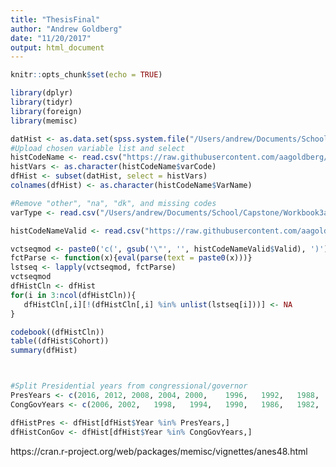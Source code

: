 ```yaml
---
title: "ThesisFinal"
author: "Andrew Goldberg"
date: "11/20/2017"
output: html_document
---
```


```r
knitr::opts_chunk$set(echo = TRUE)
```

```r
library(dplyr)
library(tidyr)
library(foreign)
library(memisc)

datHist <- as.data.set(spss.system.file("/Users/andrew/Documents/School/Capstone/Data/anes_timeseries_cdf_sav/anes_timseries_cdf.sav"))
#Upload chosen variable list and select
histCodeName <- read.csv("https://raw.githubusercontent.com/aagoldberg/Thesis/master/HistCodeName.csv")
histVars <- as.character(histCodeName$varCode)
dfHist <- subset(datHist, select = histVars)
colnames(dfHist) <- as.character(histCodeName$VarName)

#Remove "other", "na", "dk", and missing codes
varType <- read.csv("/Users/andrew/Documents/School/Capstone/Workbook3a.csv") #("Workbook2.csv" I manually labeled the variable types in excel) #hand coded the variable parameters

histCodeNameValid <- read.csv("https://raw.githubusercontent.com/aagoldberg/Thesis/master/HistCodeNameViable.csv")

vctseqmod <- paste0('c(', gsub('\"', '', histCodeNameValid$Valid), ')') #Got some help on this
fctParse <- function(x){eval(parse(text = paste0(x)))}
lstseq <- lapply(vctseqmod, fctParse)
vctseqmod
dfHistCln <- dfHist
for(i in 3:ncol(dfHistCln)){
   dfHistCln[,i][!(dfHistCln[,i] %in% unlist(lstseq[i]))] <- NA
}

codebook((dfHistCln))
table((dfHist$Cohort))
summary(dfHist)



#Split Presidential years from congressional/governor
PresYears <- c(2016, 2012, 2008, 2004, 2000,	1996,	1992,	1988,	1984,	1980,	1976,	1972,	1968,	1964,	1960,	1956,	1952) #Dropped 1948 due to lack of pairwise data
CongGovYears <- c(2006,	2002,	1998,	1994,	1990,	1986,	1982,	1978,	1974,	1970,	1966,	1962,	1958,	1954,	1950)

dfHistPres <- dfHist[dfHist$Year %in% PresYears,]
dfHistConGov <- dfHist[dfHist$Year %in% CongGovYears,]
```



https://cran.r-project.org/web/packages/memisc/vignettes/anes48.html